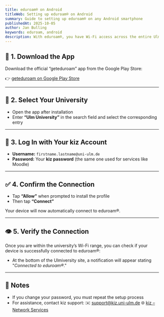 ```yaml
---
title: eduroam® on Android
titleWeb: Setting up eduroam® on Android
summary: Guide to setting up eduroam® on any Android smartphone
publishedAt: 2025-10-05
author: Jan Bulling
keywords: eduroam, android
description: With eduroam®, you have Wi-Fi access across the entire Ulm University campus — and at many universities worldwide. This guide shows you how to easily connect using the “geteduroam” app.
---
```


## 📲 1. Download the App

Download the official “geteduroam” app from the Google Play Store:

👉 [geteduroam on Google Play Store](https://play.google.com/store/apps/details?id=app.eduroam.geteduroam)

---

## 🔎 2. Select Your University

- Open the app after installation
- Enter **“Ulm University”** in the search field and select the corresponding entry

---

## 🔐 3. Log In with Your kiz Account

- **Username:**
  `firstname.lastname@uni-ulm.de`
- **Password:**
  Your **kiz password** (the same one used for services like Moodle)

---

## ✅ 4. Confirm the Connection

- Tap **“Allow”** when prompted to install the profile
- Then tap **“Connect”**

Your device will now automatically connect to eduroam®.

---

## 👁️ 5. Verify the Connection

Once you are within the university’s Wi-Fi range, you can check if your device is successfully connected to eduroam®:

- At the bottom of the Ulmiversity site, a notification will appear stating "_Connected to eduroam®_."

---

## 📎 Notes

- If you change your password, you must repeat the setup process
- For assistance, contact kiz support:
  ✉️ [support@kiz.uni-ulm.de](mailto:support@kiz.uni-ulm.de)
  🌐 [kiz – Network Services](https://www.uni-ulm.de/einrichtungen/kiz/)
